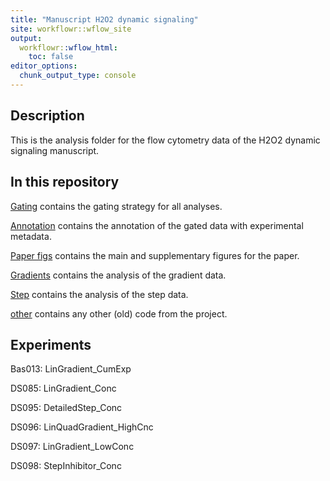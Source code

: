 ```yaml
---
title: "Manuscript H2O2 dynamic signaling"
site: workflowr::wflow_site
output:
  workflowr::wflow_html:
    toc: false
editor_options:
  chunk_output_type: console
---
```



## Description

This is the analysis folder for the flow cytometry data of the H2O2 dynamic signaling manuscript.



## In this repository

[Gating](a_gating.html) contains the gating strategy for all analyses.

[Annotation](b_annotation.html) contains the annotation of the gated data with experimental metadata.

[Paper figs](e_paper_figs.html) contains the main and supplementary figures for the paper.

[Gradients](c_gradients.html) contains the analysis of the gradient data.

[Step](d_step.html) contains the analysis of the step data.

[other](f_other.html) contains any other (old) code from the project.



## Experiments

Bas013: LinGradient_CumExp

DS085: LinGradient_Conc

DS095: DetailedStep_Conc

DS096: LinQuadGradient_HighCnc

DS097: LinGradient_LowConc

DS098: StepInhibitor_Conc


